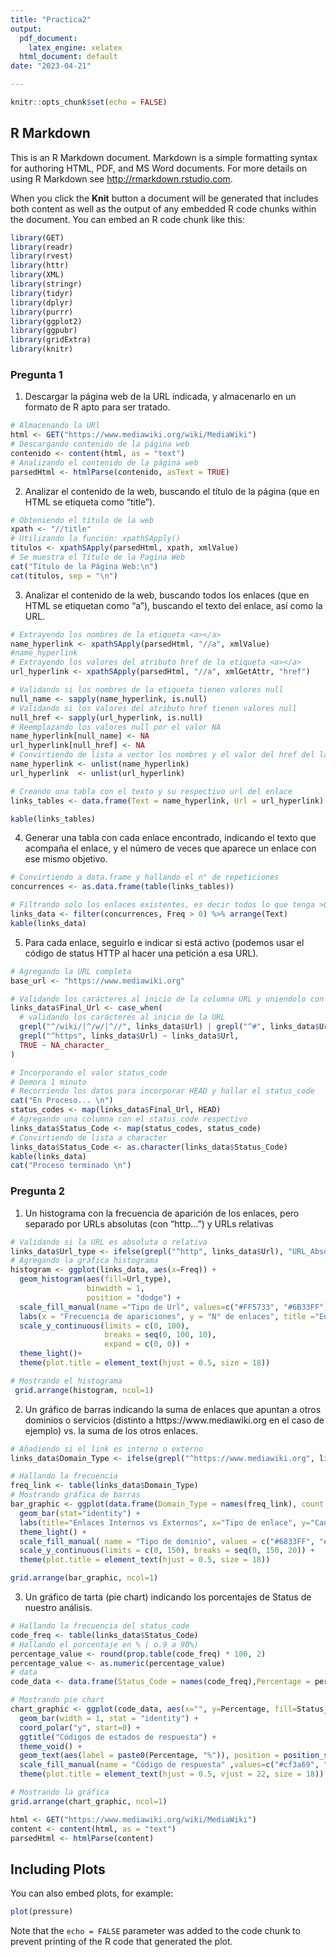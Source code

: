 ```yaml
---
title: "Practica2"
output:
  pdf_document: 
    latex_engine: xelatex
  html_document: default
date: "2023-04-21"

---
```


```r
knitr::opts_chunk$set(echo = FALSE)
```

## R Markdown

This is an R Markdown document. Markdown is a simple formatting syntax for authoring HTML, PDF, and MS Word documents. For more details on using R Markdown see <http://rmarkdown.rstudio.com>.

When you click the **Knit** button a document will be generated that includes both content as well as the output of any embedded R code chunks within the document. You can embed an R code chunk like this:
```r
library(GET)
library(readr)
library(rvest)
library(httr)
library(XML)
library(stringr)
library(tidyr)
library(dplyr) 
library(purrr)
library(ggplot2)
library(ggpubr)
library(gridExtra)
library(knitr)
```
### Pregunta 1

1. Descargar la página web de la URL indicada, y almacenarlo en un formato de R apto para ser tratado.

```r
# Almacenando la URl 
html <- GET("https://www.mediawiki.org/wiki/MediaWiki")
# Descargando contenido de la página web
contenido <- content(html, as = "text")
# Analizando el contenido de la página web
parsedHtml <- htmlParse(contenido, asText = TRUE)
```

2. Analizar el contenido de la web, buscando el título de la página (que en HTML se etiqueta como “title”).

```r
# Obteniendo el título de la web
xpath <- "//title"
# Utilizando la función: xpathSApply()
titulos <- xpathSApply(parsedHtml, xpath, xmlValue)
# Se muestra el Título de la Pagina Web
cat("Título de la Página Web:\n")
cat(titulos, sep = "\n")
```
3. Analizar el contenido de la web, buscando todos los enlaces (que en HTML se etiquetan como “a”), buscando el texto del enlace, así como la URL.

```r
# Extrayendo los nombres de la etiqueta <a></a>
name_hyperlink <- xpathSApply(parsedHtml, "//a", xmlValue)
#name_hyperlink 
# Extrayendo los valores del atributo href de la etiqueta <a></a>
url_hyperlink <- xpathSApply(parsedHtml, "//a", xmlGetAttr, "href")

# Validando si los nombres de la etiqueta tienen valores null
null_name <- sapply(name_hyperlink, is.null)
# Validando si los valores del atributo href tienen valores null
null_href <- sapply(url_hyperlink, is.null)
# Reemplazando los valores null por el valor NA
name_hyperlink[null_name] <- NA
url_hyperlink[null_href] <- NA
# Convirtiendo de lista a vector los nombres y el valor del href del la etiqueta <a></a>
name_hyperlink <- unlist(name_hyperlink)
url_hyperlink  <- unlist(url_hyperlink)

# Creando una tabla con el texto y su respectivo url del enlace
links_tables <- data.frame(Text = name_hyperlink, Url = url_hyperlink)

kable(links_tables)

```
4. Generar una tabla con cada enlace encontrado, indicando el texto que acompaña el enlace, y el número de veces que aparece un enlace con ese mismo objetivo.

```r

# Convirtiendo a data.frame y hallando el n° de repeticiones
concurrences <- as.data.frame(table(links_tables))

# Filtrando solo los enlaces existentes, es decir todos lo que tenga >0 en la columna freq y lo ordenamos en orden alfábetico
links_data <- filter(concurrences, Freq > 0) %>% arrange(Text)
kable(links_data)

```
5. Para cada enlace, seguirlo e indicar si está activo (podemos usar el código de status HTTP al hacer una petición a esa URL).

```r
# Agregando la URL completa 
base_url <- "https://www.mediawiki.org"

# Validando los carácteres al inicio de la columna URL y uniendolo con la url base
links_data$Final_Url <- case_when(
  # validando los carácteres al inicio de la URL
  grepl("^/wiki/|^/w/|^//", links_data$Url) | grepl("^#", links_data$Url) ~ paste0(base_url, links_data$Url),
  grepl("^https", links_data$Url) ~ links_data$Url,
  TRUE ~ NA_character_
)

# Incorporando el valor status_code 
# Demora 1 minuto
# Recorriendo los datos para incorporar HEAD y hallar el status_code
cat("En Proceso... \n")
status_codes <- map(links_data$Final_Url, HEAD)
# Agregando una columna con el status_code respectivo
links_data$Status_Code <- map(status_codes, status_code)
# Convirtiendo de lista a character
links_data$Status_Code <- as.character(links_data$Status_Code)
kable(links_data)
cat("Proceso terminado \n")

```
### Pregunta 2
1. Un histograma con la frecuencia de aparición de los enlaces, pero separado por URLs absolutas (con “http…”) y URLs relativas

```r
# Validando si la URL es absoluta o relativa
links_data$Url_type <- ifelse(grepl("^http", links_data$Url), "URL_Absoluta", "URL_Relativa")
# Agregando la gráfica histograma
histogram <- ggplot(links_data, aes(x=Freq)) + 
  geom_histogram(aes(fill=Url_type), 
                 binwidth = 1, 
                 position = "dodge") +
  scale_fill_manual(name ="Tipo de Url", values=c("#FF5733", "#6B33FF")) +
  labs(x = "Frecuencia de apariciones", y = "N° de enlaces", title ="Enlaces MediaWiki") +
  scale_y_continuous(limits = c(0, 100), 
                     breaks = seq(0, 100, 10), 
                     expand = c(0, 0)) +
  theme_light()+
  theme(plot.title = element_text(hjust = 0.5, size = 18))

# Mostrando el histograma
 grid.arrange(histogram, ncol=1)

```
2. Un gráfico de barras indicando la suma de enlaces que apuntan a otros dominios o servicios (distinto a https://www.mediawiki.org en el caso de ejemplo) vs. la suma de los otros enlaces.

```r

# Añadiendo si el link es interno o externo
links_data$Domain_Type <- ifelse(grepl("^https://www.mediawiki.org", links_data$Final_Url), "Interno", "Externo")

# Hallando la frecuencia
freq_link <- table(links_data$Domain_Type)
# Mostrando gráfica de barras
bar_graphic <- ggplot(data.frame(Domain_Type = names(freq_link), count = as.numeric(freq_link)), aes(x=Domain_Type, y=count, fill = Domain_Type)) +  
  geom_bar(stat="identity") +
  labs(title="Enlaces Internos vs Externos", x="Tipo de enlace", y="Cantidad") +
  theme_light() +
  scale_fill_manual( name = "Tipo de dominio", values = c("#6833FF", "#D433FF")) +
  scale_y_continuous(limits = c(0, 150), breaks = seq(0, 150, 20)) +
  theme(plot.title = element_text(hjust = 0.5, size = 18))

grid.arrange(bar_graphic, ncol=1)
```
3. Un gráfico de tarta (pie chart) indicando los porcentajes de Status de nuestro análisis.

```r
# Hallando la frecuencia del status_code
code_freq <- table(links_data$Status_Code)
# Hallando el porcentaje en % ( o.9 a 90%)
percentage_value <- round(prop.table(code_freq) * 100, 2)
percentage_value <- as.numeric(percentage_value)
# data 
code_data <- data.frame(Status_Code = names(code_freq),Percentage = percentage_value)

# Mostrando pie chart
chart_graphic <- ggplot(code_data, aes(x="", y=Percentage, fill=Status_Code)) +
  geom_bar(width = 1, stat = "identity") +
  coord_polar("y", start=0) +
  ggtitle("Códigos de estados de respuesta") +
  theme_void() +
  geom_text(aes(label = paste0(Percentage, "%")), position = position_stack(vjust = 0.5), size = 3) +
  scale_fill_manual(name = "Código de respuesta" ,values=c("#cf3a69", "#7caa96")) +
  theme(plot.title = element_text(hjust = 0.5, vjust = 22, size = 18))

# Mostrando la gráfica
grid.arrange(chart_graphic, ncol=1)

```

```r
html <- GET("https://www.mediawiki.org/wiki/MediaWiki")
content <- content(html, as = "text")
parsedHtml <- htmlParse(content)
```

## Including Plots

You can also embed plots, for example:

```r
plot(pressure)
```

Note that the `echo = FALSE` parameter was added to the code chunk to prevent printing of the R code that generated the plot.
